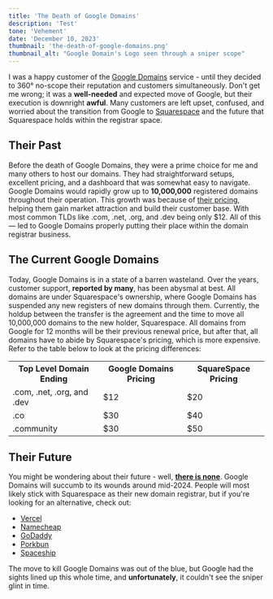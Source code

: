 ```yaml
---
title: 'The Death of Google Domains'
description: 'Test'
tone: 'Vehement'
date: 'December 10, 2023'
thumbnail: 'the-death-of-google-domains.png'
thumbnail_alt: "Google Domain's Logo seen through a sniper scope"
---
```



I was a happy customer of the [Google Domains](https://domains.google/) service - until they decided to 360° no-scope their reputation and customers simultaneously. Don't get me wrong; it was a **well-needed** and expected move of Google, but their execution is downright **awful**. Many customers are left upset, confused, and worried about the transition from Google to [Squarespace](https://www.squarespace.com/) and the future that Squarespace holds within the registrar space.

## Their Past

Before the death of Google Domains, they were a prime choice for me and many others to host our domains. They had straightforward setups, excellent pricing, and a dashboard that was somewhat easy to navigate. Google Domains would rapidly grow up to **10,000,000** registered domains throughout their operation. This growth was because of [their pricing](https://support.google.com/domains/answer/6010092?hl=en), helping them gain market attraction and build their customer base. With most common TLDs like .com, .net, .org, and .dev being only $12. All of this — led to Google Domains properly putting their place within the domain registrar business.

## The Current Google Domains
Today, Google Domains is in a state of a barren wasteland. Over the years, customer support, __reported by many__, has been abysmal at best. All domains are under Squarespace's ownership, where Google Domains has suspended any new registers of new domains through them. Currently, the holdup between the transfer is the agreement and the time to move all 10,000,000 domains to the new holder, Squarespace. All domains from Google for 12 months will be their previous renewal price, but after that, all domains have to abide by Squarespace's pricing, which is more expensive. Refer to the table below to look at the pricing differences:

<Table colspan="3" title="Google Domains vs. SquareSpace's Common TLD Pricing">
	<tr>
		<th>Top Level Domain Ending</th>
		<th>Google Domains Pricing</th>
		<th>SquareSpace Pricing</th>
	</tr>
	<tr>
		<td data-heading="TLD: ">.com, .net, .org, and .dev</td>
		<td data-heading="Google Domains: ">$12</td>
		<td data-heading="Squarespace: ">$20</td>
	</tr>
	<tr>
		<td data-heading="TLD: ">.co</td>
		<td data-heading="Google Domains: ">$30</td>
		<td data-heading="Squarespace: ">$40</td>
	</tr>
	<tr>
		<td data-heading="TLD: ">.community</td>
		<td data-heading="Google Domains: ">$30</td>
		<td data-heading="Squarespace: ">$50</td>
	</tr>	
</Table>

## Their Future
You might be wondering about their future - well, **[there is none](https://support.google.com/domains/answer/13689670?hl=en)**. Google Domains will succumb to its wounds around mid-2024. People will most likely stick with Squarespace as their new domain registrar, but if you're looking for an alternative, check out:

- [Vercel](https://vercel.com/)
- [Namecheap](https://www.namecheap.com/)
- [GoDaddy](https://www.godaddy.com/)
- [Porkbun](https://porkbun.com/)
- [Spaceship](https://spaceship.com/)

The move to kill Google Domains was out of the blue, but Google had the sights lined up this whole time, and **unfortunately**, it couldn't see the sniper glint in time.